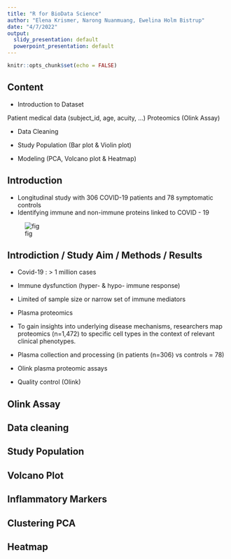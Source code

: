 ```yaml
---
title: "R for BioData Science"
author: "Elena Krismer, Narong Nuanmuang, Ewelina Holm Bistrup"
date: "4/7/2022"
output:
  slidy_presentation: default
  powerpoint_presentation: default
---
```


```r
knitr::opts_chunk$set(echo = FALSE)
```


## Content

* Introduction to Dataset

Patient medical data (subject_id, age, acuity, …)
Proteomics (Olink Assay)

* Data Cleaning

* Study Population (Bar plot & Violin plot)

* Modeling (PCA, Volcano plot & Heatmap)



## Introduction

* Longitudinal study with 306 COVID-19 patients and 78 symptomatic controls
* Identifying immune and non-immune proteins linked to COVID - 19

![fig](fig/publication_title.png)

## Introdiction / Study Aim / Methods / Results

* Covid-19 : > 1 million cases
* Immune dysfunction (hyper- & hypo- immune response)
* Limited of sample size or narrow set of immune mediators
* Plasma proteomics 

* To gain insights into underlying disease mechanisms, researchers map proteomics (n=1,472) to specific cell types in the context of relevant clinical phenotypes.

* Plasma collection and processing (in patients (n=306) vs controls = 78)
* Olink plasma proteomic assays
* Quality control (Olink)


## Olink Assay

## Data cleaning




## Study Population

## Volcano Plot

## Inflammatory Markers 

## Clustering PCA

## Heatmap


